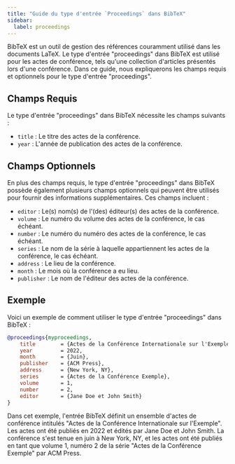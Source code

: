 ```yaml
---
title: "Guide du type d'entrée `Proceedings` dans BibTeX"
sidebar:
  label: proceedings
---
```



BibTeX est un outil de gestion des références couramment utilisé dans les documents LaTeX. Le type d'entrée "proceedings" dans BibTeX est utilisé pour les actes de conférence, tels qu'une collection d'articles présentés lors d'une conférence. Dans ce guide, nous expliquerons les champs requis et optionnels pour le type d'entrée "proceedings".

<CiteDrive/>

## Champs Requis

Le type d'entrée "proceedings" dans BibTeX nécessite les champs suivants :

-   `title` : Le titre des actes de la conférence.
-   `year` : L'année de publication des actes de la conférence.

## Champs Optionnels

En plus des champs requis, le type d'entrée "proceedings" dans BibTeX possède également plusieurs champs optionnels qui peuvent être utilisés pour fournir des informations supplémentaires. Ces champs incluent :

-   `editor` : Le(s) nom(s) de l'(des) éditeur(s) des actes de la conférence.
-   `volume` : Le numéro du volume des actes de la conférence, le cas échéant.
-   `number` : Le numéro du numéro des actes de la conférence, le cas échéant.
-   `series` : Le nom de la série à laquelle appartiennent les actes de la conférence, le cas échéant.
-   `address` : Le lieu de la conférence.
-   `month` : Le mois où la conférence a eu lieu.
-   `publisher` : Le nom de l'éditeur des actes de la conférence.

## Exemple

Voici un exemple de comment utiliser le type d'entrée "proceedings" dans BibTeX :

```bibtex
@proceedings{myproceedings,
	title        = {Actes de la Conférence Internationale sur l'Exemple},
	year         = 2022,
	month        = {Juin},
	publisher    = {ACM Press},
	address      = {New York, NY},
	series       = {Actes de la Conférence Exemple},
	volume       = 1,
	number       = 2,
	editor       = {Jane Doe et John Smith}
}
```

Dans cet exemple, l'entrée BibTeX définit un ensemble d'actes de conférence intitulés "Actes de la Conférence Internationale sur l'Exemple". Les actes ont été publiés en 2022 et édités par Jane Doe et John Smith. La conférence s'est tenue en juin à New York, NY, et les actes ont été publiés en tant que volume 1, numéro 2 de la série "Actes de la Conférence Exemple" par ACM Press.
